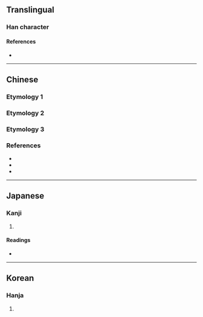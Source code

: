{{character info}}
==Translingual==

===Han character===
{{Han char|rn=25|rad=卜|as=02|sn=4|four=11220|canj=LMY|ids=⿲一丨⺊}}

====References====
* {{Han ref|kx=0157.270|dkj=02777|dj=0361.160|hdz=10092.020|uh=535D|ud=21341}}

----

==Chinese==

===Etymology 1===
{{zh-see|礦|rocsv}}

===Etymology 2===
{{zh-see|卵|v}}

===Etymology 3===
{{zh-see|丱|v}}

===References===
* {{R:twedu|A02873-005}}
* {{R:twedu|A00453-002-1}}
* {{R:twedu|B00008-001}}

----

==Japanese==

===Kanji===
{{ja-kanji|grade=|rs=卜02}}

# {{rfdef|ja|sort=卜02}}

====Readings====
* {{ja-readings|on=かん, こう, おう|kun=あげまき, いとけない, あらがね}}

----

==Korean==

===Hanja===
{{ko-hanja|hangeul=[[관]], [[굉]], [[항]]|rv=gwan, goeng, hang|mr=kwan, koeng, hang}}

# {{rfdef|ko|sort=卜02}}